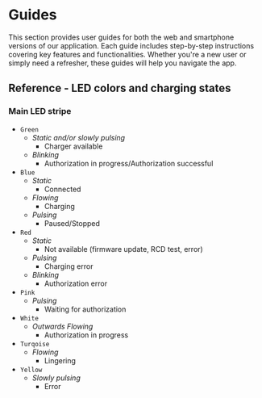 # Guides

This section provides user guides for both the web and smartphone versions of our application. Each guide includes step-by-step instructions covering key features and functionalities. Whether you're a new user or simply need a refresher, these guides will help you navigate the app.



<DocCardList />

## Reference - LED colors and charging states
### Main LED stripe
- `Green`
  - *Static and/or slowly pulsing*
    - Charger available
  - *Blinking*
    - Authorization in progress/Authorization successful
- `Blue`
  - *Static*
    - Connected
  - *Flowing*
    - Charging
  - *Pulsing*
    - Paused/Stopped
- `Red`
  - *Static*
    - Not available (firmware update, RCD test, error)
  - *Pulsing*
    - Charging error
  - *Blinking*
    - Authorization error
- `Pink`
  - *Pulsing*
    - Waiting for authorization
- `White`
  - *Outwards Flowing*
    - Authorization in progress
- `Turqoise`
  - *Flowing*
    - Lingering
- `Yellow`
  - *Slowly pulsing*
    - Error